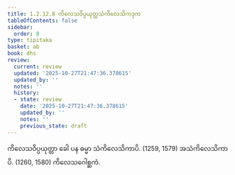 ```yaml
---
title: 1.2.12.8 ကိလေသဝိပ္ပယုတ္တသံကိလေသိကဒုက
tableOfContents: false
sidebar:
  order: 8
type: tipitaka
basket: ab
book: dhs
review:
  current: review
  updated: '2025-10-27T21:47:36.378615'
  updated_by: ''
  notes: ''
  history:
  - state: review
    date: '2025-10-27T21:47:36.378615'
    updated_by: ''
    notes: ''
    previous_state: draft
---
```



<ReviewStatus review={frontmatter.review} showDetails={true} />

<HypothesisAnnotation frontmatter={frontmatter} />

<DynamicBreadcrumb />

<Division number="104" book="dhs" e="ch" v="29" p="13">

<Paragraph number="242" book="dhs">
ကိလေသဝိပ္ပယုတ္တာ ခေါ ပန ဓမ္မာ သံကိလေသိကာပိ. (<Emphasis>1259, 1579</Emphasis>)
</Paragraph>

<Paragraph number="243" book="dhs">
အသံကိလေသိကာပိ. (<Emphasis>1260, 1580</Emphasis>)

</Paragraph>
</Division>

<Paragraph number="244" type="center" book="dhs">
ကိလေသဂေါစ္ဆကံ.
</Paragraph>